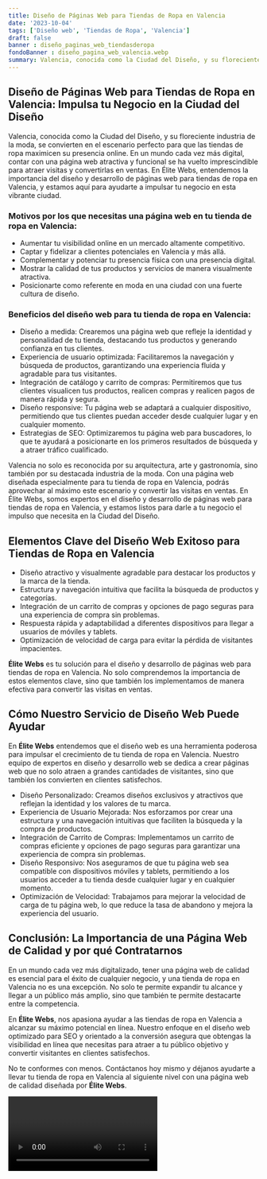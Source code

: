 ```yaml
---
title: Diseño de Páginas Web para Tiendas de Ropa en Valencia
date: '2023-10-04'
tags: ['Diseño web', 'Tiendas de Ropa', 'Valencia']
draft: false
banner : diseño_paginas_web_tiendasderopa
fondoBanner : diseño_pagina_web_valencia.webp
summary: Valencia, conocida como la Ciudad del Diseño, y su floreciente industria de la moda, se convierten en el escenario perfecto para que las tiendas de ropa maximicen su presencia online. En un mundo cada vez más digital, contar con una página web atractiva y funcional se ha vuelto imprescindible para atraer visitas y convertirlas en ventas. En Élite Webs, entendemos la importancia del diseño y desarrollo de páginas web para tiendas de ropa en Valencia, y estamos aquí para ayudarte a impulsar tu negocio en esta vibrante ciudad.
---
```


## **Diseño de Páginas Web para Tiendas de Ropa en Valencia: Impulsa tu Negocio en la Ciudad del Diseño**

Valencia, conocida como la Ciudad del Diseño, y su floreciente industria de la moda, se convierten en el escenario perfecto para que las tiendas de ropa maximicen su presencia online. En un mundo cada vez más digital, contar con una página web atractiva y funcional se ha vuelto imprescindible para atraer visitas y convertirlas en ventas. En Élite Webs, entendemos la importancia del diseño y desarrollo de páginas web para tiendas de ropa en Valencia, y estamos aquí para ayudarte a impulsar tu negocio en esta vibrante ciudad.

### **Motivos por los que necesitas una página web en tu tienda de ropa en Valencia:**

- Aumentar tu visibilidad online en un mercado altamente competitivo.
- Captar y fidelizar a clientes potenciales en Valencia y más allá.
- Complementar y potenciar tu presencia física con una presencia digital.
- Mostrar la calidad de tus productos y servicios de manera visualmente atractiva.
- Posicionarte como referente en moda en una ciudad con una fuerte cultura de diseño.

### **Beneficios del diseño web para tu tienda de ropa en Valencia:**

- Diseño a medida: Crearemos una página web que refleje la identidad y personalidad de tu tienda, destacando tus productos y generando confianza en tus clientes.
- Experiencia de usuario optimizada: Facilitaremos la navegación y búsqueda de productos, garantizando una experiencia fluida y agradable para tus visitantes.
- Integración de catálogo y carrito de compras: Permitiremos que tus clientes visualicen tus productos, realicen compras y realicen pagos de manera rápida y segura.
- Diseño responsive: Tu página web se adaptará a cualquier dispositivo, permitiendo que tus clientes puedan acceder desde cualquier lugar y en cualquier momento.
- Estrategias de SEO: Optimizaremos tu página web para buscadores, lo que te ayudará a posicionarte en los primeros resultados de búsqueda y a atraer tráfico cualificado.

Valencia no solo es reconocida por su arquitectura, arte y gastronomía, sino también por su destacada industria de la moda. Con una página web diseñada especialmente para tu tienda de ropa en Valencia, podrás aprovechar al máximo este escenario y convertir las visitas en ventas. En Élite Webs, somos expertos en el diseño y desarrollo de páginas web para tiendas de ropa en Valencia, y estamos listos para darle a tu negocio el impulso que necesita en la Ciudad del Diseño.

<GifSeo />

<Cta />

## Elementos Clave del Diseño Web Exitoso para Tiendas de Ropa en Valencia

- Diseño atractivo y visualmente agradable para destacar los productos y la marca de la tienda.
- Estructura y navegación intuitiva que facilita la búsqueda de productos y categorías.
- Integración de un carrito de compras y opciones de pago seguras para una experiencia de compra sin problemas.
- Respuesta rápida y adaptabilidad a diferentes dispositivos para llegar a usuarios de móviles y tablets.
- Optimización de velocidad de carga para evitar la pérdida de visitantes impacientes.

**Élite Webs** es tu solución para el diseño y desarrollo de páginas web para tiendas de ropa en Valencia. No solo comprendemos la importancia de estos elementos clave, sino que también los implementamos de manera efectiva para convertir las visitas en ventas.

## Cómo Nuestro Servicio de Diseño Web Puede Ayudar

En **Élite Webs** entendemos que el diseño web es una herramienta poderosa para impulsar el crecimiento de tu tienda de ropa en Valencia. Nuestro equipo de expertos en diseño y desarrollo web se dedica a crear páginas web que no solo atraen a grandes cantidades de visitantes, sino que también los convierten en clientes satisfechos.

- Diseño Personalizado: Creamos diseños exclusivos y atractivos que reflejan la identidad y los valores de tu marca.
- Experiencia de Usuario Mejorada: Nos esforzamos por crear una estructura y una navegación intuitivas que faciliten la búsqueda y la compra de productos.
- Integración de Carrito de Compras: Implementamos un carrito de compras eficiente y opciones de pago seguras para garantizar una experiencia de compra sin problemas.
- Diseño Responsivo: Nos aseguramos de que tu página web sea compatible con dispositivos móviles y tablets, permitiendo a los usuarios acceder a tu tienda desde cualquier lugar y en cualquier momento.
- Optimización de Velocidad: Trabajamos para mejorar la velocidad de carga de tu página web, lo que reduce la tasa de abandono y mejora la experiencia del usuario.

## Conclusión: La Importancia de una Página Web de Calidad y por qué Contratarnos

En un mundo cada vez más digitalizado, tener una página web de calidad es esencial para el éxito de cualquier negocio, y una tienda de ropa en Valencia no es una excepción. No solo te permite expandir tu alcance y llegar a un público más amplio, sino que también te permite destacarte entre la competencia.

En **Élite Webs**, nos apasiona ayudar a las tiendas de ropa en Valencia a alcanzar su máximo potencial en línea. Nuestro enfoque en el diseño web optimizado para SEO y orientado a la conversión asegura que obtengas la visibilidad en línea que necesitas para atraer a tu público objetivo y convertir visitantes en clientes satisfechos.

No te conformes con menos. Contáctanos hoy mismo y déjanos ayudarte a llevar tu tienda de ropa en Valencia al siguiente nivel con una página web de calidad diseñada por **Élite Webs**.

<Video />

<CtaBot job='Tiendas de Ropa' city='Valencia'/>

<Gmaps query='Valencia+españa+maps' />